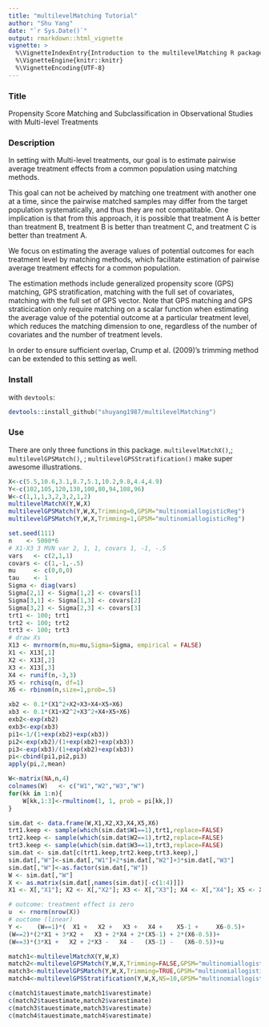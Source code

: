 ```yaml
---
title: "multilevelMatching Tutorial"
author: "Shu Yang"
date: "`r Sys.Date()`"
output: rmarkdown::html_vignette
vignette: >
  %\VignetteIndexEntry{Introduction to the multilevelMatching R package}
  %\VignetteEngine{knitr::knitr}
  %\VignetteEncoding{UTF-8}
---
```

### Title

Propensity Score Matching and Subclassification in Observational Studies with Multi-level Treatments

### Description

In setting with Multi-level treatments, our goal is to estimate pairwise average treatment effects from a common population using matching methods.

This goal can not be acheived by matching one treatment with another one at a time, since the pairwise matched samples may differ from the target population systematically, and thus they are not compatitable. One implication is that from this approach, it is possible that treatment A is better than treatment B, treatment B is better than treatment C, and treatment C is better than treatment A. 

We focus on estimating the average values of potential outcomes for each treatment level by matching methods, which facilitate estimation of pairwise average treatment effects for a common population.

The estimation methods include generalized propensity score (GPS) matching, GPS stratification,
matching with the full set of covariates, matching with the full set of GPS vector. Note that GPS matching and GPS straticication only require matching on a scalar function when estimating the average value of the potential outcome at a particular treatment level, which reduces the matching dimension to one, regardless of the number of covariates and the number of treatment levels. 

In order to ensure sufficient overlap, Crump et al. (2009)'s trimming method can be extended to this setting as well. 

### Install
with `devtools`:

```S
devtools::install_github("shuyang1987/multilevelMatching")
```

### Use
There are only three functions in this package. 
`multilevelMatchX()`,\code{\link{multilevelMatchX}};
`multilevelGPSMatch()`, \code{\link{multilevelGPSMatch}};
`multilevelGPSStratification()` \code{\link{multilevelGPSStratification}} make super awesome illustrations. 

```r
X<-c(5.5,10.6,3.1,8.7,5.1,10.2,9.8,4.4,4.9)
Y<-c(102,105,120,130,100,80,94,108,96)
W<-c(1,1,1,3,2,3,2,1,2)
multilevelMatchX(Y,W,X)
multilevelGPSMatch(Y,W,X,Trimming=0,GPSM="multinomiallogisticReg")
multilevelGPSMatch(Y,W,X,Trimming=1,GPSM="multinomiallogisticReg")
```

```r
set.seed(111)
n    <- 5000*6
# X1-X3 3 MVN var 2, 1, 1, covars 1, -1, -.5
vars   <- c(2,1,1)
covars <- c(1,-1,-.5)
mu     <- c(0,0,0)
tau    <- 1
Sigma <- diag(vars)
Sigma[2,1] <- Sigma[1,2] <- covars[1]
Sigma[3,1] <- Sigma[1,3] <- covars[2]
Sigma[3,2] <- Sigma[2,3] <- covars[3]
trt1 <- 100; trt1
trt2 <- 100; trt2
trt3 <- 100; trt3
# draw Xs
X13 <- mvrnorm(n,mu=mu,Sigma=Sigma, empirical = FALSE)
X1 <- X13[,1]
X2 <- X13[,2]
X3 <- X13[,3]
X4 <- runif(n,-3,3)
X5 <- rchisq(n, df=1)
X6 <- rbinom(n,size=1,prob=.5)

xb2 <- 0.1*(X1^2+X2+X3+X4+X5+X6)
xb3 <- 0.1*(X1+X2^2+X3^2+X4+X5+X6)
exb2<-exp(xb2)
exb3<-exp(xb3)
pi1<-1/(1+exp(xb2)+exp(xb3))
pi2<-exp(xb2)/(1+exp(xb2)+exp(xb3))
pi3<-exp(xb3)/(1+exp(xb2)+exp(xb3))
pi<-cbind(pi1,pi2,pi3)
apply(pi,2,mean)

W<-matrix(NA,n,4)
colnames(W)   <- c("W1","W2","W3","W")
for(kk in 1:n){
    W[kk,1:3]<-rmultinom(1, 1, prob = pi[kk,])
}

sim.dat <- data.frame(W,X1,X2,X3,X4,X5,X6)
trt1.keep <- sample(which(sim.dat$W1==1),trt1,replace=FALSE)
trt2.keep <- sample(which(sim.dat$W2==1),trt2,replace=FALSE)
trt3.keep <- sample(which(sim.dat$W3==1),trt3,replace=FALSE)
sim.dat <- sim.dat[c(trt1.keep,trt2.keep,trt3.keep),]
sim.dat[,"W"]<-sim.dat[,"W1"]+2*sim.dat[,"W2"]+3*sim.dat[,"W3"]
sim.dat[,"W"]<-as.factor(sim.dat[,"W"])
W <- sim.dat[,"W"]
X <- as.matrix(sim.dat[,names(sim.dat)[-c(1:4)]])
X1 <- X[,"X1"]; X2 <- X[,"X2"]; X3 <- X[,"X3"]; X4 <- X[,"X4"]; X5 <- X[,"X5"];X6 <- X[,"X6"]

# outcome: treatment effect is zero
u  <- rnorm(nrow(X))
# ouctome (linear)
Y <- 	(W==1)*(  X1 +   X2 +   X3 +   X4 +    X5-1 +     X6-0.5)+
(W==2)*(2*X1 + 3*X2 +   X3 + 2*X4 + 2*(X5-1) + 2*(X6-0.5))+
(W==3)*(3*X1 +   X2 + 2*X3 -   X4 -   (X5-1) -   (X6-0.5))+u

match1<-multilevelMatchX(Y,W,X)
match2<-multilevelGPSMatch(Y,W,X,Trimming=FALSE,GPSM="multinomiallogisticReg")
match3<-multilevelGPSMatch(Y,W,X,Trimming=TRUE,GPSM="multinomiallogisticReg")
match4<-multilevelGPSStratification(Y,W,X,NS=10,GPSM="multinomiallogisticReg",linearp=0,nboot=50)

c(match1$tauestimate,match1$varestimate)
c(match2$tauestimate,match2$varestimate)
c(match3$tauestimate,match3$varestimate)
c(match4$tauestimate,match4$varestimate)
```




